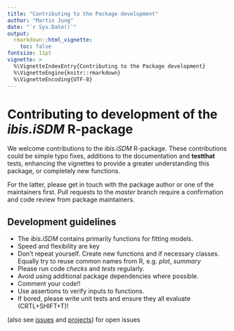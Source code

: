 ```yaml
---
title: "Contributing to the Package development"
author: "Martin Jung"
date: "`r Sys.Date()`"
output: 
  rmarkdown::html_vignette:
    toc: false
fontsize: 11pt
vignette: >
  %\VignetteIndexEntry{Contributing to the Package development}
  %\VignetteEngine{knitr::rmarkdown}
  %\VignetteEncoding{UTF-8}
---
```


# Contributing to development of the  _ibis.iSDM_ R-package

We welcome contributions to the _ibis.iSDM_ R-package. These contributions could be simple typo fixes, additions to the documentation and **testthat** tests, enhancing the vignettes to provide a greater understanding this package, or completely new functions.

For the latter, please get in touch with the package author or one of the maintainers first. Pull requests to the _master_ branch require a confirmation and code review from package maintainers.

## Development guidelines

-   The _ibis.iSDM_ contains primarily functions for fitting models.
-   Speed and flexibility are key
-   Don’t repeat yourself. Create new functions and if necessary
    classes. Equally try to reuse common names from R, e.g. *plot*,
    *summary*
-   Please run code *checks* and *tests* regularly.
-   Avoid using additional package dependencies where possible.
-   Comment your code!!
-   Use assertions to verify inputs to functions.
-   If bored, please write unit tests and ensure they all evaluate
    (CRTL+SHIFT+T)!

(also see [issues](https://github.com/iiasa/ibis.iSDM/issues) and
[projects](https://github.com/iiasa/ibis.iSDM/projects)) for open issues


